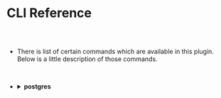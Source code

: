 



# CLI Reference

##

<br/>




* There is list of certain commands which are available in this plugin.
  Below is a little description of those commands.

<br/>

* <details>
  <summary>
    <strong> postgres</strong>
  </summary>

  <br/>

  * This command will show the list of available commands with postgres instance.

    In order to run this command with your **Gluestack App**, you need to run the below
    command:

    <br/>

    ```
    node glue postgres
    ```

    <br/>

  * In order show the list of installed **postgres instance** you need to run the following
    command:

    <br/>

    ```
    node glue postgres list
    ```

    <br/>

  * Inorder to change **configuration** of your **postgres instance** you need to run the 
    following command:

    <br/>

    ```
    node glue postgres config
    ```

    <br/>

    After that it will ask for the configuration and you just need to provide it with it.
    
    Your console output will be something like this:

    <img src='/assets/PostgresCliReference.png'/>

  </details>

<br/>


